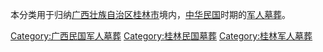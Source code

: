本分类用于归纳[[广西壮族自治区|广西壮族自治区]][[桂林市|桂林市]]境内，[[中华民国|中华民国]]时期的[[军人墓葬|军人墓葬]]。

[[Category:广西民国军人墓葬|Category:广西民国军人墓葬]]
[[Category:桂林民国墓葬|Category:桂林民国墓葬]]
[[Category:桂林军人墓葬|Category:桂林军人墓葬]]